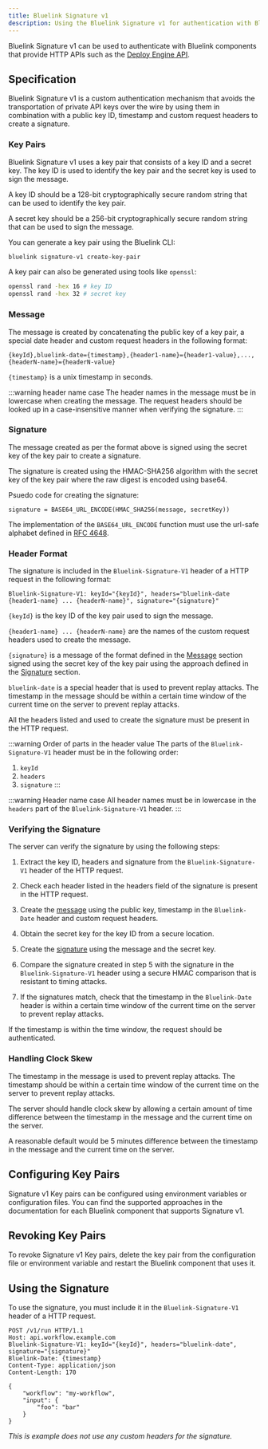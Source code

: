 ```yaml
---
title: Bluelink Signature v1
description: Using the Bluelink Signature v1 for authentication with Bluelink components
---
```


Bluelink Signature v1 can be used to authenticate with Bluelink components that provide HTTP APIs such as the [Deploy Engine API](/docs/deploy-engine).

## Specification

Bluelink Signature v1 is a custom authentication mechanism that avoids the transportation of private API keys over the wire by using them in combination with a public key ID, timestamp and custom request headers to create a signature.

### Key Pairs

Bluelink Signature v1 uses a key pair that consists of a key ID and a secret key. The key ID is used to identify the key pair and the secret key is used to sign the message.

A key ID should be a 128-bit cryptographically secure random string that can be used to identify the key pair.

A secret key should be a 256-bit cryptographically secure random string that can be used to sign the message.

You can generate a key pair using the Bluelink CLI:

```bash
bluelink signature-v1 create-key-pair
```

A key pair can also be generated using tools like `openssl`:

```bash
openssl rand -hex 16 # key ID
openssl rand -hex 32 # secret key
```

### Message

The message is created by concatenating the public key of a key pair, a special date header and custom request headers in the following format:

```
{keyId},bluelink-date={timestamp},{header1-name}={header1-value},...,{headerN-name}={headerN-value}
```

`{timestamp}` is a unix timestamp in seconds.

:::warning header name case
The header names in the message must be in lowercase when creating the message.
The request headers should be looked up in a case-insensitive manner when verifying the signature.
:::

### Signature

The message created as per the format above is signed using the secret key of the key pair to create a signature.

The signature is created using the HMAC-SHA256 algorithm with the secret key of the key pair where the raw digest is encoded using base64.

Psuedo code for creating the signature:

```
signature = BASE64_URL_ENCODE(HMAC_SHA256(message, secretKey))
```

The implementation of the `BASE64_URL_ENCODE` function must use the url-safe alphabet defined in [RFC 4648](https://datatracker.ietf.org/doc/html/rfc4648#section-5).

### Header Format

The signature is included in the `Bluelink-Signature-V1` header of a HTTP request in the following format:

```
Bluelink-Signature-V1: keyId="{keyId}", headers="bluelink-date {header1-name} ... {headerN-name}", signature="{signature}"
```

`{keyId}` is the key ID of the key pair used to sign the message.

`{header1-name} ... {headerN-name}` are the names of the custom request headers used to create the message.

`{signature}` is a message of the format defined in the [Message](#message) section signed using the secret key of the key pair using the approach defined in the [Signature](#signature) section.

`bluelink-date` is a special header that is used to prevent replay attacks. The timestamp in the message should be within a certain time window of the current time on the server to prevent replay attacks.

All the headers listed and used to create the signature must be present in the HTTP request.

:::warning Order of parts in the header value
The parts of the `Bluelink-Signature-V1` header must be in the following order:
1. `keyId`
2. `headers`
3. `signature`
:::

:::warning Header name case
All header names must be in lowercase in the `headers` part of the `Bluelink-Signature-V1` header.
:::

### Verifying the Signature

The server can verify the signature by using the following steps:

1. Extract the key ID, headers and signature from the `Bluelink-Signature-V1` header of the HTTP request.
2. Check each header listed in the headers field of the signature is present in the HTTP request.
3. Create the [message](#message) using the public key, timestamp in the `Bluelink-Date` header and custom request headers.
4. Obtain the secret key for the key ID from a secure location.
5. Create the [signature](#signature) using the message and the secret key.
6. Compare the signature created in step 5 with the signature in the `Bluelink-Signature-V1` header using a secure HMAC comparison that is resistant to timing attacks.

7. If the signatures match, check that the timestamp in the `Bluelink-Date` header is within a certain time window of the current time on the server to prevent replay attacks.

If the timestamp is within the time window, the request should be authenticated.

### Handling Clock Skew

The timestamp in the message is used to prevent replay attacks. The timestamp should be within a certain time window of the current time on the server to prevent replay attacks.

The server should handle clock skew by allowing a certain amount of time difference between the timestamp in the message and the current time on the server.

A reasonable default would be 5 minutes difference between the timestamp in the message and the current time on the server.

## Configuring Key Pairs

Signature v1 Key pairs can be configured using environment variables or configuration files.
You can find the supported approaches in the documentation for each Bluelink component that supports Signature v1.

## Revoking Key Pairs

To revoke Signature v1 Key pairs, delete the key pair from the configuration file or environment variable and restart the Bluelink component that uses it.

## Using the Signature

To use the signature, you must include it in the `Bluelink-Signature-V1` header of a HTTP request.

```
POST /v1/run HTTP/1.1
Host: api.workflow.example.com
Bluelink-Signature-V1: keyId="{keyId}", headers="bluelink-date", signature="{signature}"
Bluelink-Date: {timestamp}
Content-Type: application/json
Content-Length: 170

{
    "workflow": "my-workflow",
    "input": {
        "foo": "bar"
    }
}
```

_This is example does not use any custom headers for the signature._
